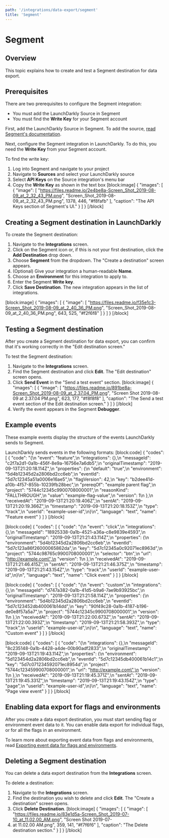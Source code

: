```yaml
---
path: '/integrations/data-export/segment'
title: 'Segment'
---
```


# Segment

## Overview

This topic explains how to create and test a Segment destination for data export.

## Prerequisites

There are two prerequisites to configure the Segment integration:

- You must add the LaunchDarkly Source in Segment
- You must find the **Write Key** for your Segment account

First, add the LaunchDarkly Source in Segment. To add the source, [read Segment's documentation](https://segment.com/docs/sources/cloud-apps/launchdarkly/).

Next, configure the Segment integration in LaunchDarkly. To do this, you need the **Write Key** from your Segment account.

To find the write key:

1. Log into Segment and navigate to your project
2. Navigate to **Sources** and select your LaunchDarkly source
3. Select **API Keys** on the Source integration's menu bar
4. Copy the **Write Key** as shown in the text box
   [block:image]
   {
   "images": [
   {
   "image": [
   "https://files.readme.io/2e4be8a-Screen_Shot_2019-08-09_at_2_32_43_PM.png",
   "Screen_Shot_2019-08-09_at_2_32_43_PM.png",
   1378,
   446,
   "#f8fafb"
   ],
   "caption": "The API Keys section of Segment's UI."
   }
   ]
   }
   [/block]

## Creating a Segment destination in LaunchDarkly

To create the Segment destination:

1. Navigate to the **Integrations** screen.
2. Click on the Segment icon or, if this is not your first destination, click the **Add Destination** drop down.
3. Choose **Segment** from the dropdown. The "Create a destination" screen appears.
4. (Optional) Give your integration a human-readable **Name**.
5. Choose an **Environment** for this integration to apply to.
6. Enter the Segment **Write key**.
7. Click **Save Destination**. The new integration appears in the list of integrations.

[block:image]
{
"images": [
{
"image": [
"https://files.readme.io/f35e1c3-Screen_Shot_2019-08-09_at_2_40_36_PM.png",
"Screen_Shot_2019-08-09_at_2_40_36_PM.png",
643,
525,
"#f2f6f8"
]
}
]
}
[/block]

## Testing a Segment destination

After you create a Segment destination for data export, you can confirm that it's working correctly in the "Edit destination screen."

To test the Segment destination:

1. Navigate to the **Integrations** screen.
2. Find the Segment destination and click **Edit**. The "Edit destination" screen opens.
3. Click **Send Event** in the "Send a test event" section.
   [block:image]
   {
   "images": [
   {
   "image": [
   "https://files.readme.io/891be8a-Screen_Shot_2019-08-09_at_2.37.04_PM.png",
   "Screen Shot 2019-08-09 at 2.37.04 PM.png",
   623,
   177,
   "#f8f8f8"
   ],
   "caption": "The Send a test event section of the Edit destination screen."
   }
   ]
   }
   [/block]
4. Verify the event appears in the Segment **Debugger**.

## Example events

These example events display the structure of the events LaunchDarkly sends to Segment.

LaunchDarkly sends events in the following formats:
[block:code]
{
"codes": [
{
"code": "{\n \"event\": \"feature\",\n \"integrations\": {},\n \"messageId\": \"c2f7a2d1-0a1b-456f-8e9a-16756e7a6db5\",\n \"originalTimestamp\": \"2019-09-13T21:20:18.114Z\",\n \"properties\": {\n \"default\": \"true\",\n \"environment\": \"5d4b12345d2a2806bd2cc6eb\",\n \"eventId\": \"5d7c12345a51a0006e16ae5\",\n \"flagVersion\": 42,\n \"key\": \"b2dee41d-a10b-4f57-855b-10239fb28bec\",\n \"prereqOf\": \"example parent flag\",\n \"project\": \"5744c12345c9900708000001\",\n \"reasonKind\": \"FALLTHROUGH\",\n \"value\": \"example-flag-value\",\n \"version\": 1\n },\n \"receivedAt\": \"2019-09-13T21:20:19.406Z\",\n \"sentAt\": \"2019-09-13T21:20:19.366Z\",\n \"timestamp\": \"2019-09-13T21:20:18.153Z\",\n \"type\": \"track\",\n \"userId\": \"example-user-id\",\n}\n",
"language": "text",
"name": "Feature event"
}
]
}
[/block]

[block:code]
{
"codes": [
{
"code": "{\n \"event\": \"click\",\n \"integrations\": {},\n \"messageId\": \"18925338-0a1b-4521-a36a-c8e9839e4593\",\n \"originalTimestamp\": \"2019-09-13T21:21:43.114Z\",\n \"properties\": {\n \"environment\": \"5d4b12345d2a2806bd2cc6eb\",\n \"eventId\": \"5d7c123a86f26000065862da\",\n \"key\": \"5d7c12345a0c92071ec8963d\",\n \"project\": \"5744c98765c9900708000001\",\n \"selector\": \"btn\",\n \"url\": \"http://example.com\",\n \"version\": 1\n },\n \"receivedAt\": \"2019-09-13T21:21:46.415Z\",\n \"sentAt\": \"2019-09-13T21:21:46.375Z\",\n \"timestamp\": \"2019-09-13T21:21:43.154Z\",\n \"type\": \"track\",\n \"userId\": \"example-user-id\",\n}\n",
"language": "text",
"name": "Click event"
}
]
}
[/block]

[block:code]
{
"codes": [
{
"code": "{\n \"event\": \"custom\",\n \"integrations\": {},\n \"messageId\": \"d747a382-0a1b-41d5-b9a6-7ae9b93925bc\",\n \"originalTimestamp\": \"2019-09-13T21:21:58.114Z\",\n \"properties\": {\n \"environment\": \"5d4b12345d2a2806bd2cc6eb\",\n \"eventId\": \"5d7c123452db400061b14dd\",\n \"key\": \"90f49c28-0a1b-4187-b196-de0e8f57a5a7\",\n \"project\": \"5744c12345c9900708000001\",\n \"version\": 1\n },\n \"receivedAt\": \"2019-09-13T21:22:00.673Z\",\n \"sentAt\": \"2019-09-13T21:22:00.393Z\",\n \"timestamp\": \"2019-09-13T21:21:58.393Z\",\n \"type\": \"track\",\n \"userId\": \"example-user-id\",\n}\n",
"language": "text",
"name": "Custom event"
}
]
}
[/block]

[block:code]
{
"codes": [
{
"code": "{\n \"integrations\": {},\n \"messageId\": \"8c235148-0a1b-4428-a4de-00b90adf2833\",\n \"originalTimestamp\": \"2019-09-13T21:19:43.114Z\",\n \"properties\": {\n \"environment\": \"5d123454d2a2806bd2cc6eb\",\n \"eventId\": \"5d7c12345db400061b14c1\",\n \"key\": \"5d7c071234592071ec8954d\",\n \"project\": \"5744c123459900708000001\",\n \"url\": \"http://example.com\",\n \"version\": 1\n },\n \"receivedAt\": \"2019-09-13T21:19:45.371Z\",\n \"sentAt\": \"2019-09-13T21:19:45.331Z\",\n \"timestamp\": \"2019-09-13T21:19:43.154Z\",\n \"type\": \"page\",\n \"userId\": \"example-user-id\",\n}\n",
"language": "text",
"name": "Page view event"
}
]
}
[/block]

## Enabling data export for flags and environments

After you create a data export destination, you must start sending flag or environment event data to it. You can enable data export for individual flags, or for all the flags in an environment.

To learn more about exporting event data from flags and environments, read [Exporting event data for flags and environments](./data-export#exporting-event-data-for-flags-and-environments).

## Deleting a Segment destination

You can delete a data export destination from the **Integrations** screen.

To delete a destination:

1. Navigate to the **Integrations** screen.
2. Find the destination you wish to delete and click **Edit**. The "Create a destination" screen opens.
3. Click **Delete Destination**.
   [block:image]
   {
   "images": [
   {
   "image": [
   "https://files.readme.io/83e1d5a-Screen_Shot_2019-07-10_at_11.02.00_AM.png",
   "Screen Shot 2019-07-
4. at 11.02.00 AM.png",
   359,
   141,
   "#f7f6f6"
   ],
   "caption": "The Delete destination section."
   }
   ]
   }
   [/block]
